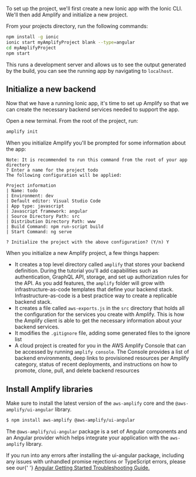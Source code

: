 To set up the project, we'll first create a new Ionic app with the Ionic CLI. We'll then add Amplify and initialize a new project.

From your projects directory, run the following commands:

```bash
npm install -g ionic
ionic start myAmplifyProject blank --type=angular
cd myAmplifyProject
npm start
```

This runs a development server and allows us to see the output generated by the build, you can see the running app by navigating to `localhost`.

## Initialize a new backend

Now that we have a running Ionic app, it's time to set up Amplify so that we can create the necessary backend services needed to support the app. 

Open a new terminal. From the root of the project, run:

```bash
amplify init
```

When you initialize Amplify you'll be prompted for some information about the app:

```console
Note: It is recommended to run this command from the root of your app directory
? Enter a name for the project todo
The following configuration will be applied:

Project information
| Name: todo
| Environment: dev
| Default editor: Visual Studio Code
| App type: javascript
| Javascript framework: angular
| Source Directory Path: src
| Distribution Directory Path: www
| Build Command: npm run-script build
| Start Command: ng serve

? Initialize the project with the above configuration? (Y/n) Y
```

When you initialize a new Amplify project, a few things happen:

- It creates a top level directory called `amplify` that stores your backend definition. During the tutorial you'll add capabilities such as authentication, GraphQL API, storage, and set up authorization rules for the API. As you add features, the `amplify` folder will grow with infrastructure-as-code templates that define your backend stack. Infrastructure-as-code is a best practice way to create a replicable backend stack.
- It creates a file called `aws-exports.js` in the `src` directory that holds all the configuration for the services you create with Amplify. This is how the Amplify client is able to get the necessary information about your backend services.
- It modifies the `.gitignore` file, adding some generated files to the ignore list
- A cloud project is created for you in the AWS Amplify Console that can be accessed by running `amplify console`. The Console provides a list of backend environments, deep links to provisioned resources per Amplify category, status of recent deployments, and instructions on how to promote, clone, pull, and delete backend resources

## Install Amplify libraries

Make sure to install the latest version of the `aws-amplify` core and the `@aws-amplify/ui-angular` library.

```sh
$ npm install aws-amplify @aws-amplify/ui-angular
```

The `@aws-amplify/ui-angular` package is a set of Angular components and an Angular provider which helps integrate your application with the `aws-amplify` library.

<Callout warning={true}>
  If you run into any errors after installing the ui-angular package, including
  any issues with unhandled promise rejections or TypeScript errors, please see
  our{' '}
  <a
    href="https://ui.docs.amplify.aws/angular/getting-started/troubleshooting"
    target="_blank"
  >
    Angular Getting Started Troubleshooting Guide.
  </a>
</Callout>
